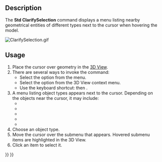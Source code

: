 <languages/>
<translate>

<!--T:1-->
{{Docnav
|[[Std_Measure|Measure]]
|[[Std_UnitsCalculator|UnitsCalculator]]
|[[Std_Tools_Menu|Std Tools Menu]]
|IconL=Std_Measure.svg
|IconR=Std_UnitsCalculator.svg
|IconC=Freecad.svg
}}

<!--T:2-->
{{GuiCommand
|Name=Std ClarifySelection
|MenuLocation=Tools → Clarify Selection
|Workbenches=All
|Version=1.1
|SeeAlso=[[Selection_View|Selection View]]
}}

==Description== <!--T:3-->

<!--T:4-->
The '''Std ClarifySelection''' command displays a menu listing nearby geometrical entities of different types next to the cursor when hovering the model.

</translate>
[[File:ClarifySelection.gif]]
<translate>

==Usage== <!--T:5-->

<!--T:6-->
# Place the cursor over geometry in the [[3D_View|3D View]].
# There are several ways to invoke the command:
#* Select the {{MenuCommand|Tools → Clarify Selection}} option from the menu.
#* Select the {{MenuCommand|Clarify Selection}} option from the 3D View context menu.
#* Use the keyboard shortcut: {{KEY|G}} then {{KEY|G}}.
# A menu listing object types appears next to the cursor. Depending on the objects near the cursor, it may include:
#* {{MenuCommand|Object}}
#* {{MenuCommand|Face}}
#* {{MenuCommand|Edge}}
#* {{MenuCommand|Vertex}}
#* {{MenuCommand|Other}}
# Choose an object type.
# Move the cursor over the submenu that appears. Hovered submenu items are highlighted in the 3D View.
# Click an item to select it.


<!--T:7-->
{{Docnav
|[[Std_Measure|Measure]]
|[[Std_UnitsCalculator|UnitsCalculator]]
|[[Std_Tools_Menu|Std Tools Menu]]
|IconL=Std_Measure.svg
|IconR=Std_UnitsCalculator.svg
|IconC=Freecad.svg
}}

</translate>
{{Std_Base_navi{{#translation:}}}}
{{Userdocnavi{{#translation:}}}}